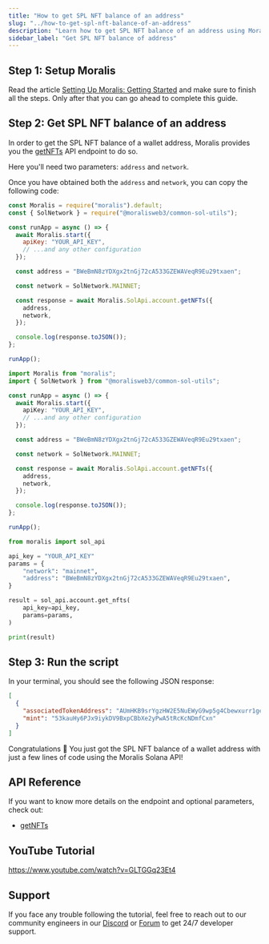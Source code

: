 ```yaml
---
title: "How to get SPL NFT balance of an address"
slug: "../how-to-get-spl-nft-balance-of-an-address"
description: "Learn how to get SPL NFT balance of an address using Moralis Solana API."
sidebar_label: "Get SPL NFT balance of address"
---
```





## Step 1: Setup Moralis

Read the article [Setting Up Moralis: Getting Started](/web3-data-api/solana/get-your-api-key) and make sure to finish all the steps. Only after that you can go ahead to complete this guide.

## Step 2: Get SPL NFT balance of an address

In order to get the SPL NFT balance of a wallet address, Moralis provides you the [getNFTs](/web3-data-api/solana/reference/get-sol-nfts) API endpoint to do so.

Here you'll need two parameters: `address` and `network`.

Once you have obtained both the `address` and `network`, you can copy the following code:


<Tabs groupId="programming-language">
  <TabItem value="javascript" label="index.js (JavaScript)" default>

```javascript index.js
const Moralis = require("moralis").default;
const { SolNetwork } = require("@moralisweb3/common-sol-utils");

const runApp = async () => {
  await Moralis.start({
    apiKey: "YOUR_API_KEY",
    // ...and any other configuration
  });

  const address = "BWeBmN8zYDXgx2tnGj72cA533GZEWAVeqR9Eu29txaen";

  const network = SolNetwork.MAINNET;

  const response = await Moralis.SolApi.account.getNFTs({
    address,
    network,
  });

  console.log(response.toJSON());
};

runApp();
```

</TabItem>
<TabItem value="typescript" label="index.ts (TypeScript)">

```typescript index.ts
import Moralis from "moralis";
import { SolNetwork } from "@moralisweb3/common-sol-utils";

const runApp = async () => {
  await Moralis.start({
    apiKey: "YOUR_API_KEY",
    // ...and any other configuration
  });

  const address = "BWeBmN8zYDXgx2tnGj72cA533GZEWAVeqR9Eu29txaen";

  const network = SolNetwork.MAINNET;

  const response = await Moralis.SolApi.account.getNFTs({
    address,
    network,
  });

  console.log(response.toJSON());
};

runApp();
```

</TabItem>
<TabItem value="python" label="index.py (Python)">

```python index.py
from moralis import sol_api

api_key = "YOUR_API_KEY"
params = {
    "network": "mainnet",
    "address": "BWeBmN8zYDXgx2tnGj72cA533GZEWAVeqR9Eu29txaen",
}

result = sol_api.account.get_nfts(
    api_key=api_key,
    params=params,
)

print(result)
```

</TabItem>
</Tabs>

## Step 3: Run the script


<RunTheScript />

In your terminal, you should see the following JSON response:

```json
[
  {
    "associatedTokenAddress": "AUmHKB9srYgzHW2E5NuEWyG9wp5g4Cbewxurr1geV1iR",
    "mint": "53kauHy6PJx9iykDV9BxpCBbXe2yPwA5tRcKcNDmfCxn"
  }
]
```

Congratulations 🥳 You just got the SPL NFT balance of a wallet address with just a few lines of code using the Moralis Solana API!

## API Reference

If you want to know more details on the endpoint and optional parameters, check out:


  - <a href="/web3-data-api/solana/reference/get-sol-nfts">getNFTs</a>


## YouTube Tutorial

https://www.youtube.com/watch?v=GLTGGq23Et4

## Support

If you face any trouble following the tutorial, feel free to reach out to our community engineers in our [Discord](https://moralis.io/discord) or [Forum](https://forum.moralis.io) to get 24/7 developer support.

